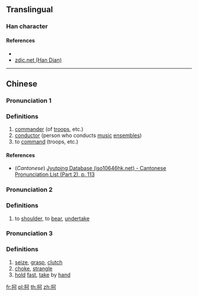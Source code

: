 {{character info/new}}
==Translingual==

===Han character===
{{Han char|rn=64|rad=手|as=05|sn=8|four=|canj=QMNR|ids=⿰扌可}}

====References====
* {{Han ref|kx=0423.090|dkj=11918|dj=0771.090|hdz=31849.020|uh=62B2|ud=25266}}
* [http://www.zdic.net/z/1a/js/62B2.htm zdic.net (Han Dian)]

----

==Chinese==
{{zh-forms}}

===Pronunciation 1===
{{zh-pron
|m=hē
|c=ho1
|mc=y
|oc=y
|ma=
|cat=n,v
}}

===Definitions===
{{zh-hanzi}}

# [[commander]] (of [[troops]], etc.)
# [[conductor]] (person who conducts [[music]] [[ensemble]]s)
# to [[command]] (troops, etc.)

====References====
* (''Cantonese'') [http://www.iso10646hk.net/jp/document/download.jsp Jyutping Database (iso10646hk.net) - Cantonese Pronunciation List (Part 2), p. 113]

===Pronunciation 2===
{{zh-pron
|m=hè
|c=
|ma=
|cat=v
}}

===Definitions===
{{zh-hanzi}}

# to [[shoulder]], to [[bear]], [[undertake]]

===Pronunciation 3===
{{zh-pron
|m=qiā
|c=
|ma=
|cat=v
}}

===Definitions===
{{zh-hanzi}}

# [[seize]], [[grasp]], [[clutch]]
# [[choke]], [[strangle]]
# [[hold]] [[fast]], [[take]] by [[hand]]

[[fr:抲]]
[[pl:抲]]
[[th:抲]]
[[zh:抲]]